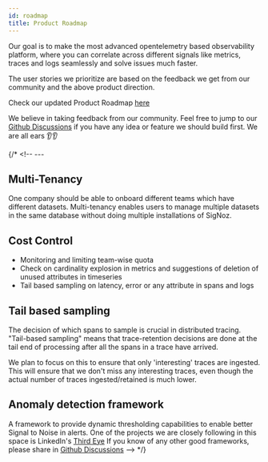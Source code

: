 ```yaml
---
id: roadmap
title: Product Roadmap
---
```


Our goal is to make the most advanced opentelemetry based observability platform, where you can correlate across different signals like metrics, traces and logs seamlessly and solve issues much faster. 

The user stories we prioritize are based on the feedback we get from our community and the above product direction.

Check our updated Product Roadmap [here](https://github.com/orgs/SigNoz/projects/18/views/1)

We believe in taking feedback from our community. Feel free to jump to our [Github Discussions](https://github.com/SigNoz/signoz/discussions) if you have any idea or feature we should build first. We are all ears 👂👂

{/* <!-- ---

## Multi-Tenancy
One company should be able to onboard different teams which have different datasets. Multi-tenancy enables users to manage multiple datasets in the same database without doing multiple installations of SigNoz.

## Cost Control
- Monitoring and limiting team-wise quota
- Check on cardinality explosion in metrics and suggestions of deletion of unused attributes in timeseries
- Tail based sampling on latency, error or any attribute in spans and logs

## Tail based sampling

The decision of which spans to sample is crucial in distributed tracing. "Tail-based sampling" means that trace-retention decisions are done at the tail end of processing after all the spans in a trace have arrived.

We plan to focus on this to ensure that only 'interesting' traces are ingested. This will ensure that we don't miss any interesting traces, even though the actual number of traces ingested/retained is much lower.


## Anomaly detection framework

A framework to provide dynamic thresholding capabilities to enable better Signal to Noise in alerts. One of the projects we are closely following in this space is LinkedIn's [Third Eye](https://engineering.linkedin.com/blog/2019/01/introducing-thirdeye--linkedins-business-wide-monitoring-platfor) If you know of any other good frameworks, please share in [Github Discussions](https://github.com/SigNoz/signoz/discussions) --> */}


